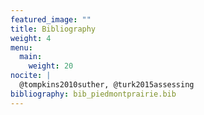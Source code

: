 ```yaml
---
featured_image: ""
title: Bibliography
weight: 4
menu:
  main:
    weight: 20
nocite: | 
  @tompkins2010suther, @turk2015assessing
bibliography: bib_piedmontprairie.bib
---
```



